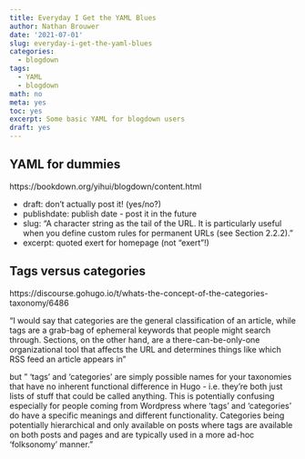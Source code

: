 ```yaml
---
title: Everyday I Get the YAML Blues
author: Nathan Brouwer
date: '2021-07-01'
slug: everyday-i-get-the-yaml-blues
categories:
  - blogdown
tags:
  - YAML
  - blogdown
math: no
meta: yes
toc: yes
excerpt: Some basic YAML for blogdown users
draft: yes
---
```



<!--more-->

## YAML for dummies

https://bookdown.org/yihui/blogdown/content.html

* draft: don't actually post it! (yes/no?)
* publishdate: publish date - post it in the future
* slug: "A character string as the tail of the URL. It is particularly useful when you define custom rules for permanent URLs (see Section 2.2.2)."
* excerpt: quoted exert for homepage (not "exert"!)

## Tags versus categories

https://discourse.gohugo.io/t/whats-the-concept-of-the-categories-taxonomy/6486

"I would say that categories are the general classification of an article, while tags are a grab-bag of ephemeral keywords that people might search through. Sections, on the other hand, are a there-can-be-only-one organizational tool that affects the URL and determines things like which RSS feed an article appears in"

but " ‘tags’ and ‘categories’ are simply possible names for your taxonomies that have no inherent functional difference in Hugo - i.e. they’re both just lists of stuff that could be called anything. This is potentially confusing especially for people coming from Wordpress where ‘tags’ and ‘categories’ do have a specific meanings and different functionality. Categories being potentially hierarchical and only available on posts where tags are available on both posts and pages and are typically used in a more ad-hoc ‘folksonomy’ manner."
